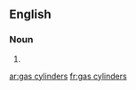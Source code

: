 ==English==

===Noun===
{{head|en|plural}}

# {{plural of|gas cylinder|lang=en}}

[[ar:gas cylinders]]
[[fr:gas cylinders]]